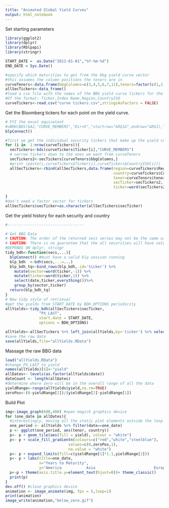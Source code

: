 ```yaml
---
title: "Animated Global Yield Curves"
output: html_notebook
---
```

Set starting parameters

```r
library(ggplot2)
library(dplyr)
library(Rblpapi)
library(stringr)

START_DATE =  as.Date("2012-01-01","%Y-%m-%d")
END_DATE = Sys.Date()

#specify which maturities to get from the bbg yield curve vector
#this assumes the column positions the tenors are in
curveTenors<-data.frame(bbgColumns=c(3,4,5,6,7,11),tenors=factor(c(1,2,3,4,5,10)))
allSecTickers<-data_frame()
#load a csv file with the names of the BBG yield curve tickers for the countries we want
#Of the format: Ticker,Index Name,Region,CountryISO
curveTickers<-read.csv("curve tickers.csv",stringsAsFactors = FALSE)

```
Get the Bloomberg tickers for each point on the yield curve.
```r
# FYI the excel equivalent
#=BDH(BDS($A2,"CURVE_MEMBERS","Dir=h","startrow="&R$1&",endrow="&R$1),"PX_LAST",$M$1,$M$1,"fill=x")
blpConnect()

#first we get the individual security tickers that make up the yield curves.
for (i in  1:nrow(curveTickers)){
  secTickers<-bds(curveTickers$Ticker[i],"CURVE_MEMBERS")
  # narrow tickers down to the ones we want from curveTenors
  secTickers2<-secTickers[curveTenors$bbgColumns,]
  #print (paste(i,curveTickers$Ticker[i],curveTickers$CountryISO[i]))
  allSecTickers<-rbind(allSecTickers,data.frame(region=curveTickers$Region[i],
                                                country=curveTickers$CountryISO[i],
                                                tenor=curveTenors$tenors,
                                                secTicker=secTickers2,
                                                ticker=word(secTickers2,1)))
  
}
#don't need a factor vector for tickers
allSecTickers$secTicker=as.character(allSecTickers$secTicker)

```
Get the yield history for each security and country
```r
#----------------------------------

# Get BBG Data
# CAUTION: The order of the returned secs series may not be the same as order of the secs inputs
# CAUTION: There is no guarantee that the all securities will have values for the same dates.
#DEPENDS ON dplyr, stringr
tidy_bdh<-function(secs,...){
  blpConnect() #must have a valid blp session running
  blp_bdh  <-bdh(secs,...=...)
  blp_bdh_tq<-bind_rows(blp_bdh,.id='ticker') %>%
    mutate(sector=word(ticker,-1)) %>% 
    mutate(ticker=word(ticker,1)) %>% 
    select(date,ticker,everything())%>%
    group_by(sector,ticker)
  return(blp_bdh_tq)
}
# New tidy style of retrieval
#get the yields from START_DATE by BDH_OPTIONS periodicity
allYields<-tidy_bdh(allSecTickers$secTicker,
               "PX_LAST",
               start.date = START_DATE,
               options = BDH_OPTIONS)

allYields<-allSecTickers %>% left_join(allYields,by='ticker') %>% select(-secTicker,-sector)
#save the raw data
save(allYields,file="allYields.RData")
```
Massage the raw BBG data
```r

load("allYields.RData")
#change PX_LAST to yield
names(allYields)[6]<-"yield"
allDates<- levels(as.factor(allYields$date))
dateCount <- length(allDates)
#determine where zero will be in the overall range of all the data
yieldRange<-range(allYields$yield,na.rm=TRUE)
zeroPos<-(0-yieldRange[1])/(yieldRange[2]-yieldRange[1])

```
Build Plot
```r
img<-image_graph(600,400) #open magick graphics device
for (one_date in allDates){
  #interestingly, moving all the static plot elements outside the loop slows down rendering.
  one_period <- allYields %>% filter(date==one_date)
  p <- ggplot(one_period, aes(tenor, country))
  p<- p + geom_tile(aes(fill = yield), colour = "white")
  p<- p + scale_fill_gradientn(colours=c("red","white","steelblue"),
                            values=c(0,zeroPos,1),
                            na.value = "white")
  p<- p + expand_limits(fill=c(yieldRange[1]*1.1,yieldRange[2]))
  p<- p + labs(title=one_date,
               x="Years to Maturity",
               y="America           Asia                          Europe")
  p<-p + theme(axis.title.y=element_text(hjust=0))+ theme_classic()
  print(p)
}
dev.off() #close graphics device
animation <- image_animate(img, fps = 5,loop=1)
print(animation)
image_write(animation,"below_zero.gif")

```

